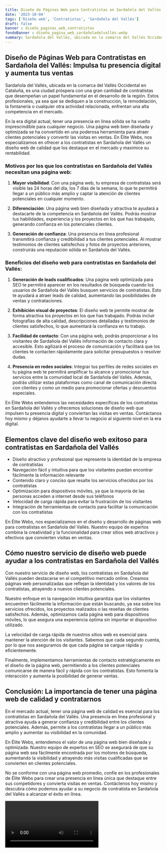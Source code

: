 ```yaml
---
title: Diseño de Páginas Web para Contratistas en Sardañola del Vallés
date: '2023-10-04'
tags: ['Diseño web', 'Contratistas', 'Sardañola del Vallés']
draft: false
banner : diseño_paginas_web_contratistas
fondoBanner : diseño_pagina_web_sardañoladelvallés.webp
summary: Sardañola del Vallés, ubicada en la comarca del Vallés Occidental en Cataluña, es una ciudad próspera con una gran cantidad de contratistas que desempeñan un papel fundamental en el desarrollo de la región. Estos profesionales, ya sea que se dediquen a la construcción, la remodelación, la fontanería o cualquier otra actividad relacionada, enfrentan una alta competencia en el mercado.
---
```


## Diseño de Páginas Web para Contratistas en Sardañola del Vallés: Impulsa tu presencia digital y aumenta tus ventas

Sardañola del Vallés, ubicada en la comarca del Vallés Occidental en Cataluña, es una ciudad próspera con una gran cantidad de contratistas que desempeñan un papel fundamental en el desarrollo de la región. Estos profesionales, ya sea que se dediquen a la construcción, la remodelación, la fontanería o cualquier otra actividad relacionada, enfrentan una alta competencia en el mercado.

En la era digital actual, tener una presencia en línea sólida se ha vuelto imprescindible para cualquier negocio. Una página web bien diseñada y optimizada se ha convertido en una poderosa herramienta para atraer clientes potenciales y convertir las visitas en ventas. En Élite Webs, nos especializamos en ofrecer a los contratistas en Sardañola del Vallés un diseño web de calidad que los destaque en el mercado y maximice su rentabilidad.

### Motivos por los que los contratistas en Sardañola del Vallés necesitan una página web:

1. **Mayor visibilidad**: Con una página web, tu empresa de contratistas será visible las 24 horas del día, los 7 días de la semana, lo que te permitirá llegar a un público más amplio y captar la atención de clientes potenciales en cualquier momento.

2. **Diferenciación**: Una página web bien diseñada y atractiva te ayudará a destacarte de la competencia en Sardañola del Vallés. Podrás mostrar tus habilidades, experiencia y los proyectos en los que has trabajado, generando confianza en los potenciales clientes.

3. **Generación de confianza**: Una presencia en línea profesional transmitirá confianza y credibilidad a tus clientes potenciales. Al mostrar testimonios de clientes satisfechos y fotos de proyectos anteriores, construirás una reputación sólida en Sardañola del Vallés.

### Beneficios del diseño web para contratistas en Sardañola del Vallés:

1. **Generación de leads cualificados**: Una página web optimizada para SEO te permitirá aparecer en los resultados de búsqueda cuando los usuarios de Sardañola del Vallés busquen servicios de contratistas. Esto te ayudará a atraer leads de calidad, aumentando las posibilidades de ventas y contrataciones.

2. **Exhibición visual de proyectos**: El diseño web te permite mostrar de forma atractiva los proyectos en los que has trabajado. Podrás incluir fotografías de alta calidad, descripciones detalladas y testimonios de clientes satisfechos, lo que aumentará la confianza en tu trabajo.

3. **Facilidad de contacto**: Con una página web, podrás proporcionar a los visitantes de Sardañola del Vallés información de contacto clara y accesible. Esto agilizará el proceso de comunicación y facilitará que los clientes te contacten rápidamente para solicitar presupuestos o resolver dudas.

4. **Presencia en redes sociales**: Integrar tus perfiles de redes sociales en tu página web te permitirá amplificar tu alcance y promocionar tus servicios entre la comunidad local de Sardañola del Vallés. Además, podrás utilizar estas plataformas como canal de comunicación directa con clientes y como un medio para promocionar ofertas y descuentos especiales.

En Élite Webs entendemos las necesidades específicas de los contratistas en Sardañola del Vallés y ofrecemos soluciones de diseño web que impulsen tu presencia digital y conviertan las visitas en ventas. Contáctanos hoy mismo y déjanos ayudarte a llevar tu negocio al siguiente nivel en la era digital.

<GifSeo />

<Cta />

## Elementos clave del diseño web exitoso para contratistas en Sardañola del Vallés

- Diseño atractivo y profesional que represente la identidad de la empresa de contratistas
- Navegación fácil y intuitiva para que los visitantes puedan encontrar fácilmente la información relevante
- Contenido claro y conciso que resalte los servicios ofrecidos por los contratistas
- Optimización para dispositivos móviles, ya que la mayoría de las personas acceden a internet desde sus teléfonos
- Velocidad de carga rápida para evitar la frustración de los visitantes
- Integración de herramientas de contacto para facilitar la comunicación con los contratistas

En Élite Webs, nos especializamos en el diseño y desarrollo de páginas web para contratistas en Sardañola del Vallés. Nuestro equipo de expertos combina la creatividad y la funcionalidad para crear sitios web atractivos y efectivos que convierten visitas en ventas.

## Cómo nuestro servicio de diseño web puede ayudar a los contratistas en Sardañola del Vallés

Con nuestro servicio de diseño web, los contratistas en Sardañola del Vallés pueden destacarse en el competitivo mercado online. Creamos páginas web personalizadas que reflejan la identidad y los valores de los contratistas, atrayendo a nuevos clientes potenciales.

Nuestro enfoque en la navegación intuitiva garantiza que los visitantes encuentren fácilmente la información que están buscando, ya sea sobre los servicios ofrecidos, los proyectos realizados o las reseñas de clientes satisfechos. Además, optimizamos cada página web para dispositivos móviles, lo que asegura una experiencia óptima sin importar el dispositivo utilizado.

La velocidad de carga rápida de nuestros sitios web es esencial para mantener la atención de los visitantes. Sabemos que cada segundo cuenta, por lo que nos aseguramos de que cada página se cargue rápida y eficientemente.

Finalmente, implementamos herramientas de contacto estratégicamente en el diseño de la página web, permitiendo a los clientes potenciales comunicarse de manera fácil y rápida con los contratistas. Esto fomenta la interacción y aumenta la posibilidad de generar ventas.

## Conclusión: La importancia de tener una página web de calidad y contratarnos

En el mercado actual, tener una página web de calidad es esencial para los contratistas en Sardañola del Vallés. Una presencia en línea profesional y atractiva ayuda a generar confianza y credibilidad entre los clientes potenciales. Además, permite a los contratistas llegar a un público más amplio y aumentar su visibilidad en la comunidad.

En Élite Webs, entendemos el valor de una página web bien diseñada y optimizada. Nuestro equipo de expertos en SEO se asegurará de que su página web sea fácilmente encontrada por los motores de búsqueda, aumentando la visibilidad y atrayendo más visitas cualificadas que se convierten en clientes potenciales.

No se conforme con una página web promedio, confíe en los profesionales de Élite Webs para crear una presencia en línea única que destaque entre sus competidores y convierta visitas en ventas. Contáctenos hoy mismo y descubra cómo podemos ayudar a su negocio de contratista en Sardañola del Vallés a alcanzar el éxito en línea.

<Video />

<CtaBot job='Contratistas' city='Sardañola del Vallés'/>

<Gmaps query='Sardañola del Vallés+españa+maps' />